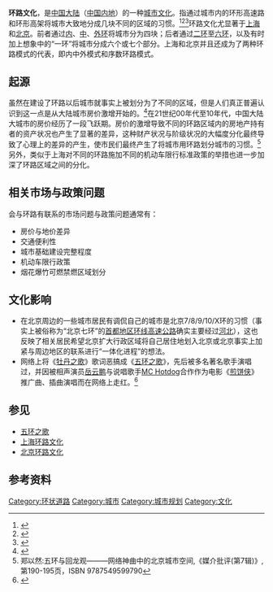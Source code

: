 '''环路文化'''，是[[中国大陆|中国大陆]]（[[中国内地|中国内地]]）的一种[[城市文化|城市文化]]。指通过城市内的环形高速路和环形高架将城市大致地分成几块不同的区域的习惯。<ref>{{Cite web|title=上海内环中环外环有多大？各环住了多少人？-新闻频道-手机搜狐|url=https://m.sohu.com/n/431809369/|accessdate=2020-08-11|work=m.sohu.com}}</ref><ref>{{Cite web|title=对生活在上海的人而言， 内环、中环、外环、郊环， 分别意味着什么？ - 篱笆社区手机版|url=https://wap.libaclub.com/t_113_9247034_1.htm|accessdate=2020-08-11|work=wap.libaclub.com}}</ref><ref>{{Cite web|title=一文读懂大北京一二三四五六七环_手机搜狐网|url=https://m.sohu.com/a/251150357_100179613/?pvid=000115_3w_a|accessdate=2020-08-11|work=m.sohu.com}}</ref>环路文化尤显著于[[上海环路文化|上海]]和[[北京环路文化|北京]]。前者通过[[内环高架路|内]]、[[中环路_(上海)|中]]、[[上海外环高速公路|外环]]将城市分为四块；后者通过[[北京二环路|二环]]至[[北京六环路|六环]]，以及有时加上想象中的“一环”将城市分成六个或七个部分。上海和北京并且还成为了两种环路模式的代表，即内中外模式和序数环路模式。

== 起源 ==
虽然在建设了环路以后城市就事实上被划分为了不同的区域，但是人们真正普遍认识到这一点是从大陆城市房价激增开始的。<ref>{{Cite web|title=内环中环外环如何划分 上海房价全面进入3-5-7时代|url=http://sh.news.fang.com/2016-04-23/20786206.htm|accessdate=2020-08-11|author=|date=|format=|work=sh.news.fang.com|publisher=|language=|archive-date=2018-12-09|archive-url=https://web.archive.org/web/20181209154755/http://sh.news.fang.com/2016-04-23/20786206.htm|dead-url=no}}</ref>在21世纪00年代至10年代，中国大陆大城市的房价经历了一段飞跃期。房价的激增导致不同的环路区域内的房地产持有者的资产状况也产生了显著的差异，这种财产状况与阶级状况的大幅度分化最终导致了心理上的差异的产生，使市民们最终产生了将城市用环路划分城市的习惯。<ref name="郑以然">郑以然:五环与回龙观———网络神曲中的北京城市空间,《媒介批评(第7辑)》,第190-195页，ISBN 9787549599790</ref>另外，类似于上海对不同的环路施加不同的机动车限行标准政策的举措也进一步加深了环路区域之间的分化。

== 相关市场与政策问题 ==
会与环路有联系的市场问题与政策问题通常有：
*房价与地价差异
*交通便利性
*城市基础建设完整程度
*机动车限行政策
*烟花爆竹可燃禁燃区域划分

== 文化影响 ==
*在北京周边的一些城市居民有调侃自己的城市是北京7/8/9/10/X环的习惯（事实上被俗称为“北京七环”的[[首都地区环线高速公路|首都地区环线高速公路]]确实主要经过[[河北省|河北]]），这也反映了相关居民希望北京扩大行政区域将自己居住地划入北京或北京事实上加紧与周边地区的联系进行“一体化进程”的想法。
*网络上将《[[牡丹之歌|牡丹之歌]]》歌词恶搞成《[[五环之歌|五环之歌]]》，先后被多名著名歌手演唱过，并因被相声演员[[岳云鹏|岳云鹏]]与说唱歌手[[MC_HotDog|MC Hotdog]]合作作为电影《[[煎饼侠|煎饼侠]]》推广曲、插曲演唱而在网络上走红。<ref>{{Cite web|title=《煎饼侠》推广曲《五环之歌》MV首曝光|url=http://ent.sina.com.cn/m/c/2015-07-01/doc-ifxesfuc3463020.shtml|accessdate=2020-08-12|work=ent.sina.com.cn|archive-date=2019-07-22|archive-url=https://web.archive.org/web/20190722183602/http://ent.sina.com.cn/m/c/2015-07-01/doc-ifxesfuc3463020.shtml|dead-url=no}}</ref>

== 参见 ==
*[[五环之歌|五环之歌]]
*[[上海环路文化|上海环路文化]]
*[[北京环路文化|北京环路文化]]

== 参考资料 ==
{{Reflist}}
[[Category:环状道路|Category:环状道路]]
[[Category:城市|Category:城市]] 
[[Category:城市规划|Category:城市规划]] 
[[Category:文化|Category:文化]]